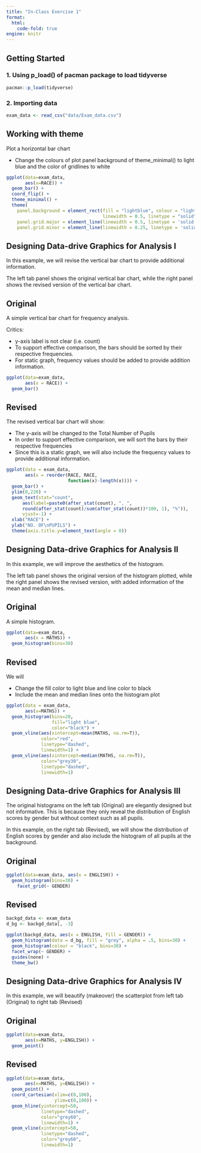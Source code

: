 ```yaml
---
title: "In-Class Exercise 1"
format: 
  html:
    code-fold: true
engine: knitr
---
```


## Getting Started

### 1. Using p_load() of pacman package to load tidyverse

```r
pacman::p_load(tidyverse)
```

### 2. Importing data

```r
exam_data <- read_csv("data/Exam_data.csv")
```

## Working with theme

Plot a horizontal bar chart

-   Change the colours of plot panel background of theme_minimal() to light blue and the color of gridlines to white

```r
ggplot(data=exam_data, 
       aes(x=RACE)) +
  geom_bar() +
  coord_flip() +
  theme_minimal() + 
  theme(
    panel.background = element_rect(fill = "lightblue", colour = "lightblue", 
                                    linewidth = 0.5, linetype = "solid"),
    panel.grid.major = element_line(linewidth = 0.5, linetype = 'solid', colour = "white"), 
    panel.grid.minor = element_line(linewidth = 0.25, linetype = 'solid', colour = "white"))
```

## Designing Data-drive Graphics for Analysis I

In this example, we will revise the vertical bar chart to provide additional information.

The left tab panel shows the original vertical bar chart, while the right panel shows the revised version of the vertical bar chart.

::: panel-tabset
## Original

A simple vertical bar chart for frequency analysis.

Critics:

-   y-axis label is not clear (i.e. count)
-   To support effective comparison, the bars should be sorted by their respective frequencies.
-   For static graph, frequency values should be added to provide addition information.

```r
ggplot(data=exam_data,
       aes(x = RACE)) +
  geom_bar()
```

## Revised

The revised vertical bar chart will show:

-   The y-axis will be changed to the Total Number of Pupils
-   In order to support effective comparison, we will sort the bars by their respective frequencies
-   Since this is a static graph, we will also include the frequency values to provide additional information.

```r
ggplot(data = exam_data,
       aes(x = reorder(RACE, RACE,
                       function(x)-length(x)))) +
  geom_bar() + 
  ylim(0,220) +
  geom_text(stat="count", 
      aes(label=paste0(after_stat(count), ", ", 
      round(after_stat(count)/sum(after_stat(count))*100, 1), "%")),
      vjust=-1) +
  xlab("RACE") +
  ylab("NO. OF\nPUPILS") +
  theme(axis.title.y=element_text(angle = 0))
```
:::

## Designing Data-drive Graphics for Analysis II

In this example, we will improve the aesthetics of the histogram.

The left tab panel shows the original version of the histogram plotted, while the right panel shows the revised version, with added information of the mean and median lines.

::: panel-tabset
## Original

A simple histogram.

```r
ggplot(data=exam_data,
       aes(x = MATHS)) +
  geom_histogram(bins=30)
```

## Revised

We will

-   Change the fill color to light blue and line color to black
-   Include the mean and median lines onto the histogram plot

```r
ggplot(data = exam_data,
       aes(x=MATHS)) +
  geom_histogram(bins=20,
                 fill="light blue",
                 color="black") +
  geom_vline(aes(xintercept=mean(MATHS, na.rm=T)),
             color="red", 
             linetype="dashed", 
             linewidth=1) +
  geom_vline(aes(xintercept=median(MATHS, na.rm=T)),
             color="grey30",
             linetype="dashed", 
             linewidth=1)

```
:::

## Designing Data-drive Graphics for Analysis III

The original histograms on the left tab (Original) are elegantly designed but not informative. This is because they only reveal the distribution of English scores by gender but without context such as all pupils.

In this example, on the right tab (Revised), we will show the distribution of English scores by gender and also include the histogram of all pupils at the background.

::: panel-tabset
## Original

```r
ggplot(data=exam_data, aes(x = ENGLISH)) + 
  geom_histogram(bins=30) +
    facet_grid(~ GENDER)
```

## Revised

```r
backgd_data <- exam_data   
d_bg <- backgd_data[, -3]

ggplot(backgd_data, aes(x = ENGLISH, fill = GENDER)) +
  geom_histogram(data = d_bg, fill = "grey", alpha = .5, bins=30) +
  geom_histogram(colour = "black", bins=30) +
  facet_wrap(~ GENDER) +
  guides(none) +  
  theme_bw()
```
:::

## Designing Data-drive Graphics for Analysis IV

In this example, we will beautify (makeover) the scatterplot from left tab (Original) to right tab (Revised)

::: panel-tabset
## Original

```r
ggplot(data=exam_data, 
       aes(x=MATHS, y=ENGLISH)) +
  geom_point() 

```

## Revised

```r
ggplot(data=exam_data, 
       aes(x=MATHS, y=ENGLISH)) +
  geom_point() +
  coord_cartesian(xlim=c(0,100),
                  ylim=c(0,100)) +
  geom_hline(yintercept=50,
             linetype="dashed",
             color="grey60",
             linewidth=1) + 
  geom_vline(xintercept=50, 
             linetype="dashed",
             color="grey60",
             linewidth=1)

```
:::
